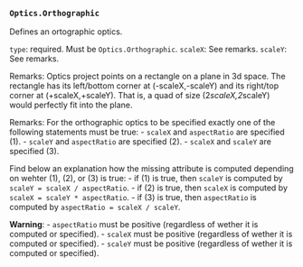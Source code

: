 ### `Optics.Orthographic`
Defines an ortographic optics.

`type`: required. Must be `Optics.Orthographic`.
`scaleX`: See remarks.
`scaleY`: See remarks.

Remarks:
Optics project points on a rectangle on a plane in 3d space.
The rectangle has its left/bottom corner at (-scaleX,-scaleY) and its right/top corner at (+scaleX,+scaleY).
That is, a quad of size (2*scaleX,2*scaleY) would perfectly fit into the plane.

Remarks:
For the orthographic optics to be specified exactly one of the following statements must be true:
- `scaleX` and `aspectRatio` are specified (1).
- `scaleY` and `aspectRatio` are specified (2).
- `scaleX` and `scaleY` are specified (3).

Find below an explanation how the missing attribute is computed depending on wehter (1), (2), or (3) is true:
- if (1) is true, then `scaleY` is computed by `scaleY = scaleX / aspectRatio`.
- if (2) is true, then `scaleX` is computed by `scaleX = scaleY * aspectRatio`.
- if (3) is true, then `aspectRatio` is computed by `aspectRatio = scaleX / scaleY`.

__Warning__:
- `aspectRatio` must be positive (regardless of wether it is computed or specified).
- `scaleX` must be positive (regardless of wether it is computed or specified).
- `scaleY` must be positive (regardless of wether it is computed or specified).
